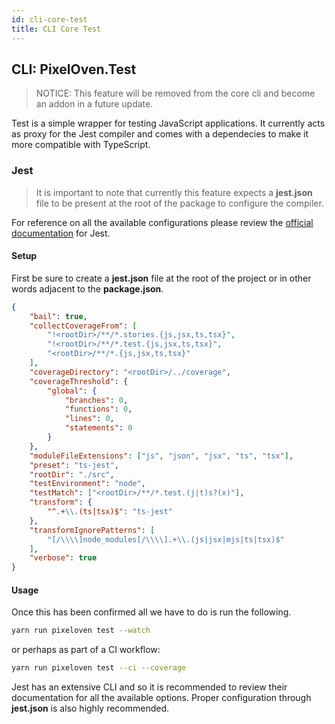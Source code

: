 ```yaml
---
id: cli-core-test
title: CLI Core Test
---
```


## CLI: PixelOven.Test

> NOTICE: This feature will be removed from the core cli and become an addon in a future update.

Test is a simple wrapper for testing JavaScript applications. It currently acts as proxy for the Jest compiler and comes with a dependecies to make it more compatible with TypeScript.

### Jest

> It is important to note that currently this feature expects a **jest.json** file to be present at the root of the package to configure the compiler.

For reference on all the available configurations please review the [official documentation](https://jestjs.io/) for Jest.

#### Setup

First be sure to create a **jest.json** file at the root of the project or in other words adjacent to the **package.json**.

```json
{
    "bail": true,
    "collectCoverageFrom": [
        "!<rootDir>/**/*.stories.{js,jsx,ts,tsx}",
        "!<rootDir>/**/*.test.{js,jsx,ts,tsx}",
        "<rootDir>/**/*.{js,jsx,ts,tsx}"
    ],
    "coverageDirectory": "<rootDir>/../coverage",
    "coverageThreshold": {
        "global": {
            "branches": 0,
            "functions": 0,
            "lines": 0,
            "statements": 0
        }
    },
    "moduleFileExtensions": ["js", "json", "jsx", "ts", "tsx"],
    "preset": "ts-jest",
    "rootDir": "./src",
    "testEnvironment": "node",
    "testMatch": ["<rootDir>/**/*.test.(j|t)s?(x)"],
    "transform": {
        "^.+\\.(ts|tsx)$": "ts-jest"
    },
    "transformIgnorePatterns": [
        "[/\\\\]node_modules[/\\\\].+\\.(js|jsx|mjs|ts|tsx)$"
    ],
    "verbose": true
}
```

#### Usage

Once this has been confirmed all we have to do is run the following.

```bash
yarn run pixeloven test --watch
```

or perhaps as part of a CI workflow:

```bash
yarn run pixeloven test --ci --coverage
```

Jest has an extensive CLI and so it is recommended to review their documentation for all the available options. Proper configuration through **jest.json** is also highly recommended.

